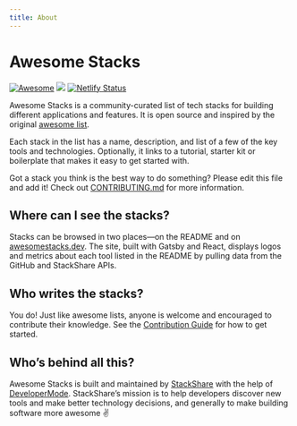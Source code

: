 ```yaml
---
title: About
---
```


# Awesome Stacks

[![Awesome](https://awesome.re/badge-flat2.svg)](https://awesome.re)
<a title="StackShare" href={data.site.siteMetadata.techStack}><img src="https://img.shields.io/badge/tech-stack-0690fa.svg?style=flat" /></a>
[![Netlify Status](https://api.netlify.com/api/v1/badges/7fb9c28c-1e1e-41e0-a0c6-95a5770f4abf/deploy-status)](https://app.netlify.com/sites/awesomestacks/deploys)

Awesome Stacks is a community-curated list of tech stacks for building different applications and features. It is open source and inspired by the original [awesome list](http://awesome.re/).

Each stack in the list has a name, description, and list of a few of the key tools and technologies. Optionally, it links to a tutorial, starter kit or boilerplate that makes it easy to get started with.

Got a stack you think is the best way to do something? Please edit this file and add it! Check out <a href="https://github.com/stackshareio/awesome-stacks/blob/master/CONTRIBUTING.md">CONTRIBUTING.md</a> for more information.

## Where can I see the stacks?

Stacks can be browsed in two places—on the README and on [awesomestacks.dev](https://awesomestacks.dev/). The site, built with Gatsby and React, displays logos and metrics about each tool listed in the README by pulling data from the GitHub and StackShare APIs.

## Who writes the stacks?

You do! Just like awesome lists, anyone is welcome and encouraged to contribute their knowledge. See the [Contribution Guide](/docs) for how to get started.

## Who’s behind all this?

Awesome Stacks is built and maintained by [StackShare](https://https://stackshare.io/) with the help of [DeveloperMode](https://developermode.com/). StackShare’s mission is to help developers discover new tools and make better technology decisions, and generally to make building software more awesome ✌️

<div className="level has-margin-top-40">
  <div className="level-item">
    <a href="https://stackshare.io/">
      <Img fixed={data.stackShareLogo.childImageSharp.fixed} />
    </a>
  </div>
  <div className="level-item">
    <a href="https://developermode.com/">
      <Img fixed={data.developerModeLogo.childImageSharp.fixed} />
    </a>
  </div>
</div>